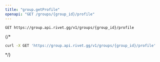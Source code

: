 ```yaml
---
title: "group.getProfile"
openapi: "GET /groups/{group_id}/profile"
---
```


```
GET https://group.api.rivet.gg/v1/groups/{group_id}/profile
```


{/*<RequestExample>
```bash curl
curl -X GET 'https://group.api.rivet.gg/v1/groups/{group_id}/profile'
```
</RequestExample>*/}
